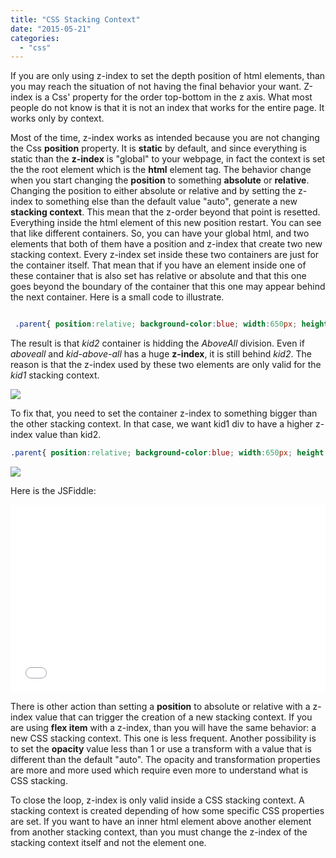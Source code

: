 ```yaml
---
title: "CSS Stacking Context"
date: "2015-05-21"
categories: 
  - "css"
---
```


If you are only using z-index to set the depth position of html elements, than you may reach the situation of not having the final behavior your want. Z-index is a Css' property for the order top-bottom in the z axis. What most people do not know is that it is not an index that works for the entire page. It works only by context.

Most of the time, z-index works as intended because you are not changing the Css **position** property. It is **static** by default, and since everything is static than the **z-index** is "global" to your webpage, in fact the context is set the the root element which is the **html** element tag. The behavior change when you start changing the **position** to something **absolute** or **relative**. Changing the position to either absolute or relative and by setting the z-index to something else than the default value "auto", generate a new **stacking context**. This mean that the z-order beyond that point is resetted. Everything inside the html element of this new position restart. You can see that like different containers. So, you can have your global html, and two elements that both of them have a position and z-index that create two new stacking context. Every z-index set inside these two containers are just for the container itself. That mean that if you have an element inside one of these container that is also set has relative or absolute and that this one goes beyond the boundary of the container that this one may appear behind the next container. Here is a small code to illustrate.


```html  <div class="parent">Parent <div class="kid kid1">Kid1 <div class="kid-above-all"> <div class="aboveall">AboveAll</div> </div> </div> <div class="kid kid2">Kid2</div> </div> 
``` 


```css
 .parent{ position:relative; background-color:blue; width:650px; height:400px; } .kid{ position:absolute; background-color:yellow; width:300px; height:100px; z-index:2; } .kid1{left:10px;} .kid2{left:330px;} .kid-above-all{ position:relative; width:20px; height:0; z-index:10000; } .aboveall{ position:fixed; width:550px; height:30px; left:150px; top:30px; background-color:green; border:solid 2px black; z-index:20000; } 
```
 The result is that _kid2_ container is hidding the _AboveAll_ division. Even if _aboveall_ and _kid-above-all_ has a huge **z-index**, it is still behind _kid2_. The reason is that the z-index used by these two elements are only valid for the _kid1_ stacking context.

![](images/CssStackingContextZ-index1-400x239.png)

To fix that, you need to set the container z-index to something bigger than the other stacking context. In that case, we want kid1 div to have a higher z-index value than kid2. 

```css 
.parent{ position:relative; background-color:blue; width:650px; height:400px; } .kid{ position:absolute; background-color:yellow; width:300px; height:100px; z-index:2; } .kid1{left:10px; z-index:3}; .kid2{left:330px;} .kid-above-all{ position:relative; width:20px; height:0; } .aboveall{ position:fixed; width:550px; height:30px; left:150px; top:30px; background-color:green; border:solid 2px black; }
``` 

![](images/CssStackingContextZ-index2-400x235.png)

Here is the JSFiddle: 

<iframe width="100%" height="300" src="//jsfiddle.net/796yob22/6/embedded/html%2Ccss%2Cresult/" allowfullscreen="allowfullscreen" frameborder="0"></iframe>

There is other action than setting a **position** to absolute or relative with a z-index value that can trigger the creation of a new stacking context. If you are using **flex item** with a z-index, than you will have the same behavior: a new CSS stacking context. This one is less frequent. Another possibility is to set the **opacity** value less than 1 or use a transform with a value that is different than the default "auto". The opacity and transformation properties are more and more used which require even more to understand what is CSS stacking.

To close the loop, z-index is only valid inside a CSS stacking context. A stacking context is created depending of how some specific CSS properties are set. If you want to have an inner html element above another element from another stacking context, than you must change the z-index of the stacking context itself and not the element one.
